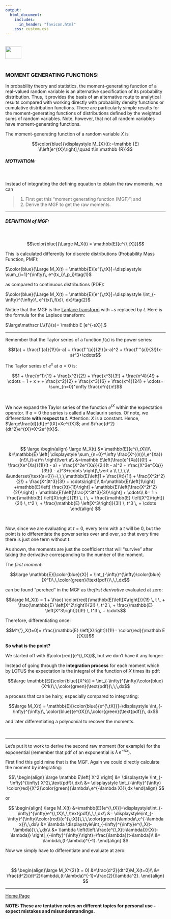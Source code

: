 ```yaml
---
output: 
  html_document:
    includes:
      in_header: "favicon.html" 
    css: custom.css
---
```


<br>
<a href="http://rinterested.github.io/statistics/index.html">
<img HEIGHT="40" WIDTH="50" src="https://cloud.githubusercontent.com/assets/9312897/10556783/a27a26fa-745c-11e5-9b1a-2d5bd737387a.PNG"></a>
<br><br>


### MOMENT GENERATING FUNCTIONS:


In probability theory and statistics, the moment-generating function of a real-valued random variable is an alternative specification of its probability distribution. Thus, it provides the basis of an alternative route to analytical results compared with working directly with probability density functions or cumulative distribution functions. There are particularly simple results for the moment-generating functions of distributions defined by the weighted sums of random variables. Note, however, that not all random variables have moment-generating functions.

The moment-generating function of a random variable $X$ is

$$\color{blue}{\displaystyle M_{X}(t):=\mathbb {E} \!\left[e^{tX}\right],\quad t\in \mathbb {R}}$$

##### MOTIVATION:

<br>

Instead of integrating the defining equation to obtain the raw moments, we can 

>1. First get this "moment generating function (MGF)"; and 
2. Derive the MGF to get the raw moments.

---

#####  DEFINITION of MGF:


<br>

$$\color{blue}{\Large M_X(t) = \mathbb{E}[e^{\,tX}]}$$

This is calculated differently for discrete distributions (Probability Mass Function, PMF):

$\color{blue}{\Large M_X(t) = \mathbb{E}[e^{\,tX}]=\displaystyle \sum_{i=1}^{\infty}\, e^{tx_i}\,p_i}\tag{1}$

as compared to continuous distributions (PDF):

$\color{blue}{\Large M_X(t) = \mathbb{E}[e^{\,tX}]=\displaystyle \int_{-\infty}^{\infty}\, e^{tx}\,f(x)\, dx}\tag{2}$


Notice that the MGF is the [Laplace transform](https://en.wikipedia.org/wiki/Laplace_transform#Probability_theory) with $-s$ replaced by $t$. Here is the formula for the Laplace transform:


$\large\mathscr L\{f\}(s)= \mathbb E [e^{-sX}].$


---

Remember that the Taylor series of a function $f(x)$ is the power series:

$$f(a) + \frac{f'(a)}{1!}(x-a) + \frac{f''(a)}{2!}(x-a)^2 + \frac{f'''(a)}{3!}(x-a)^3+\cdots$$

The Taylor series of $e^x$ at $a=0$ is:

$$1 + \frac{x^1}{1!} + \frac{x^2}{2!} + \frac{x^3}{3!} + \frac{x^4}{4!} + \cdots = 1 + x + + \frac{x^2}{2} + \frac{x^3}{6} + \frac{x^4}{24} + \cdots= \sum_{n=0}^\infty \frac{x^n}{n!}$$

<br>

We now expand the Taylor series of the function $e^{tX}$ within the expectation operator. If $a=0$ the series is called a Maclaurin series. Of note, we differentiate **with respect to $t$**. Attention: $X$ is a constant. Hence, $\large\frac{d}{dt}e^{tX}=Xe^{tX}$; and $\frac{d^2}{dt^2}e^{tX}=X^2e^{tX}$.

<br>

$$
\large \begin{align}
\large M_X(t) &= \mathbb{E}[e^{\,tX}]\\
&=\mathbb{E} \left[ \displaystyle \sum_{n=0}^\infty \frac{X^{(n)}\,e^{Xa}}{n!}\,(t-a)^n \right]\vert a\\ 
&=\mathbb E\left[\frac{e^{Xa}}{0!} + \frac{Xe^{Xa}}{1!}(t - a) + \frac{X^2e^{Xa}}{2!}(t - a)^2 + \frac{X^3e^{Xa}}{3!}(t - a)^3+\cdots \right]\,\vert a \\
\,\,\,\\ 
&\underset{\text{a=0}}=\,\,\,\mathbb{E}\left[1 + \frac{Xt}{1!} + \frac{X^2t^2}{2!} + \frac{X^3t^3}{3!} + \cdots\right]\\
&=\mathbb{E}\left[1\right] +\mathbb{E}\left[ \frac{Xt}{1!}\right] + \mathbb{E}\left[\frac{X^2t^2}{2!}\right] + \mathbb{E}\left[\frac{X^3t^3}{3!}\right] + \cdots\\
&= 1 +  \frac{\mathbb{E} \left[X\right]}{1!} \, t  \, +  \frac{\mathbb{E} \left[X^2\right]}{2!} \, t^2  \, +  \frac{\mathbb{E} \left[X^3\right]}{3!} \, t^3 \, + \cdots
\end{align}
$$

<br>

Now, since we are evaluating at $t=0$, every term with a $t$ will be $0$, but the point is to differentiate the power series over and over, so that every time there is just one term without $t$.  

As shown, the moments are just the coefficient that will "survive" after taking the derivative corresponding to the number of the moment.


The *first moment*:

$$\large \mathbb{E}[\color{blue}{X}] = \int_{-\infty}^{\infty}\color{blue}{X^1}\,\,\color{green}{\text{pdf}}\,\,\,dx$$

can be found "perched" in the MGF as  the*first derivative* evaluated at zero:

$$\large M_X(t) = 1 +  \frac{ \color{red}{\mathbb{E}\left[X\right]}}{1!} \, t  \, +  \frac{\mathbb{E} \left[X^2\right]}{2!} \, t^2  \, +  \frac{\mathbb{E} \left[X^3\right]}{3!} \, t^3 \, + \cdots$$

Therefore, differentiating once:

$$M^{'}_X(t=0)= \frac{\mathbb{E} \left[X\right]}{1!}= \color{red}{\mathbb E [{X}]}$$

**So what is the point?** 

We started off with $\color{red}{e^{\,tX}}$, but we don't have it any longer: 

Instead of going through the **integration process** for each moment which by LOTUS the expectation is the integral of the function of $X$ times its pdf:

$$\large \mathbb{E}[\color{blue}{X^k}] = \int_{-\infty}^{\infty}\color{blue}{X^k}\,\,\color{green}{\text{pdf}}\,\,\,dx$$

a process that can be hairy, especially compared to integrating:

$$\large M_X(t) = \mathbb{E}[\color{blue}{e^{\,tX}}]=\displaystyle \int_{-\infty}^{\infty}\, \color{blue}{e^{tX}}\,\color{green}{\text{pdf}}\, dx$$

and later differentiating a polynomial to recover the moments.

<br>

---

Let's put it to work to derive the second raw moment (for example) for the exponential (remember that pdf of an exponential is $\lambda\,e^{-\lambda x}$).

First find this gold mine that is the MGF. Again we could directly calculate the moment by integrating:

$$\
\begin{align}
\large \mathbb E\left[ X^2 \right] &= \displaystyle \int_{-\infty}^{\infty} X^2\,\text{pdf}\,dx\\
&= \displaystyle \int_{-\infty}^{\infty} \color{red}{X^2}\color{green}{\lambda\,e^{-\lambda X}}\,dx
\end{align}
$$

or

$$
\begin{align}
\large M_X(t) &=\mathbb{E}[e^{\,tX}]=\displaystyle\int_{-\infty}^{\infty}e^{\,tX}\,\,\text{pdf}\,\,\,dx\\
&= \displaystyle\int_{-\infty}^{\infty}\color{red}{e^{\,tX}}\,\,\,\color{green}{\lambda\,e^{-\lambda x}}\,\,dx\\ 
&= \lambda \displaystyle\int_{-\infty}^{\infty}e^{\,X(t-\lambda)}\,\,\,dx\\
&= \lambda \left(\left.\frac{e^{\,X(t-\lambda)}}{X(t-\lambda)} \right|_{-\infty}^{\infty}\right)=\frac{\lambda}{t-\lambda}\\ 
&= \lambda\,(t-\lambda)^{-1}.
\end{align}
$$


Now we simply have to differentiate and evaluate at zero:

<br>

$$
\begin{align}\large M_X^{2}(t = 0) &=\frac{d^2}{dt^2}M_X(t=0)\\
&= \frac{d^2}{dt^2}\lambda\,(t-\lambda)^{-1}=\frac{2}{\lambda^2}.
\end{align}
$$

---
<a href="http://rinterested.github.io/statistics/index.html">Home Page</a>

**NOTE: These are tentative notes on different topics for personal use - expect mistakes and misunderstandings.**